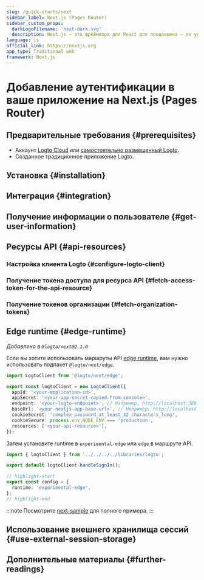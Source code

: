 ```yaml
---
slug: /quick-starts/next
sidebar_label: Next.js (Pages Router)
sidebar_custom_props:
  darkLogoFilename: 'next-dark.svg'
  description: Next.js — это фреймворк для React для продакшена — он упрощает создание полнофункциональных React приложений и поставляется с встроенной SSR.
language: js
official_link: https://nextjs.org
app_type: Traditional web
framework: Next.js
---
```




# Добавление аутентификации в ваше приложение на Next.js (Pages Router)

<GuideTip />

## Предварительные требования \{#prerequisites}

- Аккаунт [Logto Cloud](https://cloud.logto.io) или [самостоятельно размещенный Logto](/introduction/set-up-logto-oss).
- Созданное традиционное приложение Logto.

## Установка \{#installation}

<Installation />

## Интеграция \{#integration}

<Integration />

## Получение информации о пользователе \{#get-user-information}

<GetUserInformation />

## Ресурсы API \{#api-resources}

<ApiResourcesDescription />

### Настройка клиента Logto \{#configure-logto-client}

<ConfigApiResources />

### Получение токена доступа для ресурса API \{#fetch-access-token-for-the-api-resource}

<FetchAccessTokenForApiResources />

### Получение токенов организации \{#fetch-organization-tokens}

<FetchOrganizationTokenForUser />

## Edge runtime \{#edge-runtime}

_Добавлено в `@logto/next@2.1.0`_

Если вы хотите использовать маршруты API [edge runtime](https://nextjs.org/docs/app/building-your-application/rendering/edge-and-nodejs-runtimes), вам нужно использовать подпакет `@logto/next/edge`.

```ts title="libraries/logto.ts"
import LogtoClient from '@logto/next/edge';

export const logtoClient = new LogtoClient({
  appId: '<your-application-id>',
  appSecret: '<your-app-secret-copied-from-console>',
  endpoint: '<your-logto-endpoint>', // Например, http://localhost:3001
  baseUrl: '<your-nextjs-app-base-url>', // Например, http://localhost:3000
  cookieSecret: 'complex_password_at_least_32_characters_long',
  cookieSecure: process.env.NODE_ENV === 'production',
  resources: ['<your-api-resource>'],
});
```

Затем установите runtime в `experimental-edge` или `edge` в маршруте API.

```ts title="pages/api/logto/sign-in.ts"
import { logtoClient } from '../../../../libraries/logto';

export default logtoClient.handleSignIn();

// highlight-start
export const config = {
  runtime: 'experimental-edge',
};
// highlight-end
```

:::note
Посмотрите [next-sample](https://github.com/logto-io/js/tree/master/packages/next-sample) для полного примера.
:::

## Использование внешнего хранилища сессий \{#use-external-session-storage}

<ExternalStorage />

## Дополнительные материалы \{#further-readings}

<FurtherReadings />
